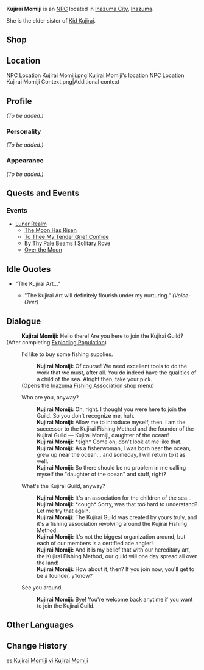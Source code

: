 {{Meta
<!-- REMOVE THIS TEMPLATE AFTER ADDING MISSING INFO -->
|missing_NPC_profile  = yes
}}
{{Character Infobox
|type             = NPC
|image            = NPC Kujirai Momiji.png
|realname         = 
|region           = Inazuma
|affiliation      = Kujirai Clan
|affiliation2     = Fishing Association
|title            = Inazuman Angler
|voiceEN          = 
|voiceCN          = 
|voiceJP          = 
|ancestry         = Kujirai Clan
|sibling          = Kid Kujirai
}}
'''Kujirai Momiji''' {{Lang|ja=鯨井椛}} is an [[NPC]] located in [[Inazuma City]], [[Inazuma]].

She is the elder sister of [[Kid Kujirai]].

==Shop==
{{Shop/Header|currency=Fish|vendor=Kujirai Momiji}}
{{Shop|Narukawa Ukai|{{Card|Medaka|20}}{{Card|Glaze Medaka|20}}{{Card|Lunged Stickleback|20}}{{Card|Purple Shirakodai|20}}|1}}<!--Fishing Rod-->
{{Shop|"The Catch"|{{Card|Raimei Angelfish|6}}{{Card|Golden Koi|20}}{{Card|Rusty Koi|20}}|1}}<!--Polearm-->
{{Shop|Ako's Sake Vessel|{{Card|Raimei Angelfish|3}}{{Card|Pufferfish|10}}{{Card|Bitter Pufferfish|10}}|4}}<!--Refinement Material-->
{{Shop/Footer}}

==Location==
<gallery hideaddbutton="true" captionalign="center">
NPC Location Kujirai Momiji.png|Kujirai Momiji's location
NPC Location Kujirai Momiji Context.png|Additional context
</gallery>

==Profile==
<!-- detailed story/lore information goes here -->
''(To be added.)''

===Personality===
''(To be added.)''

===Appearance===
''(To be added.)''

==Quests and Events==
===Events===
*[[Lunar Realm]]
**[[The Moon Has Risen]]
**[[To Thee My Tender Grief Confide]]
**[[By Thy Pale Beams I Solitary Rove]]
**[[Over the Moon]]

==Idle Quotes==
*"The Kujirai Art..."
**{{A|VO Kujirai Momiji 01.ogg}} "The Kujirai Art will definitely flourish under my nurturing." ''(Voice-Over)''

==Dialogue==
{{Dialogue start}}
:'''Kujirai Momiji:''' Hello there! Are you here to join the Kujirai Guild?
;(After completing [[Exploding Population]])
:{{DIcon|Fishing Supplies}} I'd like to buy some fishing supplies.
::'''Kujirai Momiji:''' Of course! We need excellent tools to do the work that we must, after all. You do indeed have the qualities of a child of the sea. Alright then, take your pick.
:;(Opens the [[Inazuma Fishing Association]] shop menu)
:{{DIcon}} Who are you, anyway?
::'''Kujirai Momiji:''' Oh, right. I thought you were here to join the Guild. So you don't recognize me, huh.
::'''Kujirai Momiji:''' Allow me to introduce myself, then. I am the successor to the Kujirai Fishing Method and the founder of the Kujirai Guild &mdash; Kujirai Momiji, daughter of the ocean!
::'''Kujirai Momiji:''' *sigh* Come on, don't look at me like that.
::'''Kujirai Momiji:''' As a fisherwoman, I was born near the ocean, grew up near the ocean... and someday, I will return to it as well.
::'''Kujirai Momiji:''' So there should be no problem in me calling myself the "daughter of the ocean" and stuff, right?
:{{DIcon}} What's the Kujirai Guild, anyway?
::'''Kujirai Momiji:''' It's an association for the children of the sea...
::'''Kujirai Momiji:''' *cough* Sorry, was that too hard to understand? Let me try that again.
::'''Kujirai Momiji:''' The Kujirai Guild was created by yours truly, and it's a fishing association revolving around the Kujirai Fishing Method.
::'''Kujirai Momiji:''' It's not the biggest organization around, but each of our members is a certified ace angler!
::'''Kujirai Momiji:''' And it is my belief that with our hereditary art, the Kujirai Fishing Method, our guild will one day spread all over the land!
::'''Kujirai Momiji:''' How about it, then? If you join now, you'll get to be a founder, y'know?
:{{DIcon}} See you around.
::'''Kujirai Momiji:''' Bye! You're welcome back anytime if you want to join the Kujirai Guild.
{{Dialogue end}}
<!--==Trivia==-->

==Other Languages==
{{Other Languages|default_hidden=1
|en      = Kujirai Momiji
|zhs     = 鲸井椛
|zhs_rm  = Jīngjǐng Huā
|zht     = 鯨井椛
|zht_rm  = Jīngjǐng Huā
|ja      = 鯨井椛
|ja_rm   = Kujirai Momiji
|ko      = 쿠지라이 모미지
|ko_rm   = Kujirai Momoji
|es      = Kujirai Momiji
|fr      = Kujirai Momiji
|ru      = Кудзирай Момидзи
|th      = Kujirai Momiji
|vi      = Kujirai Momiji
|de      = Kujirai Momiji
|id      = Kujirai Momiji
|pt      = Kujirai Momiji
}}

==Change History==
{{Change History|2.1}}
<!--
==References==
{{Reflist}}-->

[[es:Kujirai Momiji]]
[[vi:Kujirai Momiji]]